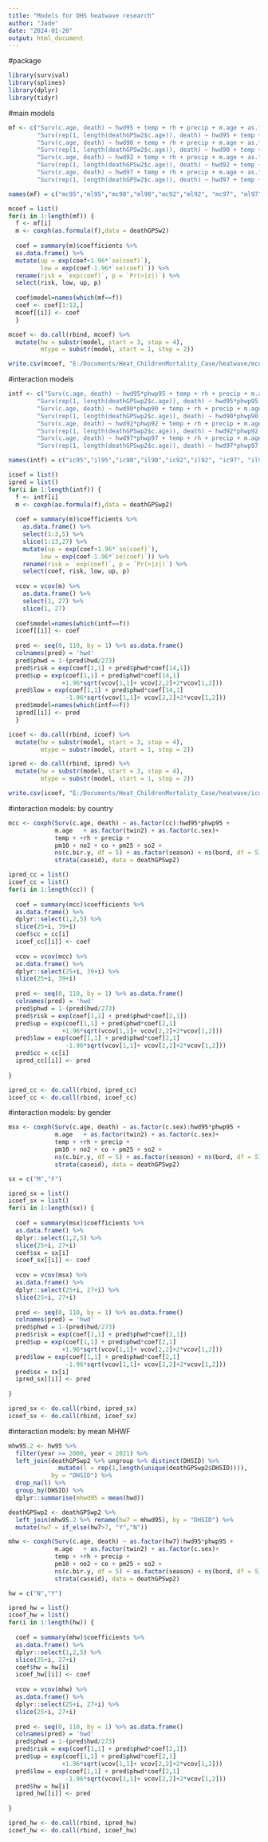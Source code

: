 ---
title: "Models for DHS heatwave research"
author: "Jade"
date: "2024-01-20"
output: html_document
---

#package
```{r}

library(survival)
library(splines)
library(dplyr)
library(tidyr)

```

#main models
```{r}

mf <- c("Surv(c.age, death) ~ hwd95 + temp + rh + precip + m.age + as.factor(twin2) + as.factor(c.sex) + pm25 + pm10 + co + so2 + no2 + ns(c.bir.y, df = 5) + as.factor(season) + ns(bord, df = 5) + strata(caseid)", 
        "Surv(rep(1, length(deathGPSw2$c.age)), death) ~ hwd95 + temp + rh + precip + m.age + as.factor(twin2) + as.factor(c.sex) + pm25 + pm10 + co + so2 + no2 + ns(c.bir.y, df = 5) + as.factor(season) + ns(bord, df = 5) + strata(caseid)", 
        "Surv(c.age, death) ~ hwd90 + temp + rh + precip + m.age + as.factor(twin2) + as.factor(c.sex) + pm25 + pm10 + co + so2 + no2 + ns(c.bir.y, df = 5) + as.factor(season) + ns(bord, df = 5) + strata(caseid)", 
        "Surv(rep(1, length(deathGPSw2$c.age)), death) ~ hwd90 + temp + rh + precip + m.age + as.factor(twin2) + as.factor(c.sex) + pm25 + pm10 + co + so2 + no2 + ns(c.bir.y, df = 5) + as.factor(season) + ns(bord, df = 5) + strata(caseid)", 
        "Surv(c.age, death) ~ hwd92 + temp + rh + precip + m.age + as.factor(twin2) + as.factor(c.sex) + pm25 + pm10 + co + so2 + no2 + ns(c.bir.y, df = 5) + as.factor(season) + ns(bord, df = 5) + strata(caseid)", 
        "Surv(rep(1, length(deathGPSw2$c.age)), death) ~ hwd92 + temp + rh + precip + m.age + as.factor(twin2) + as.factor(c.sex) + pm25 + pm10 + co + so2 + no2 + ns(c.bir.y, df = 5) + as.factor(season) + ns(bord, df = 5) + strata(caseid)", 
        "Surv(c.age, death) ~ hwd97 + temp + rh + precip + m.age + as.factor(twin2) + as.factor(c.sex) + pm25 + pm10 + co + so2 + no2 + ns(c.bir.y, df = 5) + as.factor(season) + ns(bord, df = 5) + strata(caseid)", 
        "Surv(rep(1, length(deathGPSw2$c.age)), death) ~ hwd97 + temp + rh + precip + m.age + as.factor(twin2) + as.factor(c.sex) + pm25 + pm10 + co + so2 + no2 + ns(c.bir.y, df = 5) + as.factor(season) + ns(bord, df = 5) + strata(caseid)")

names(mf) = c("mc95","ml95","mc90","ml90","mc92","ml92", "mc97", "ml97")

mcoef = list()
for(i in 1:length(mf)) {
  f <- mf[i]
  m <- coxph(as.formula(f),data = deathGPSw2)
  
  coef = summary(m)$coefficients %>%
  as.data.frame() %>%
  mutate(up = exp(coef+1.96*`se(coef)`), 
         low = exp(coef-1.96*`se(coef)`)) %>%
  rename(risk = `exp(coef)`, p = `Pr(>|z|)`) %>%
  select(risk, low, up, p)
  
  coef$model=names(which(mf==f))
  coef <- coef[1:12,]
  mcoef[[i]] <- coef
  }

mcoef <- do.call(rbind, mcoef) %>% 
  mutate(hw = substr(model, start = 3, stop = 4), 
         mtype = substr(model, start = 1, stop = 2))

write.csv(mcoef, "E:/Documents/Heat_ChildrenMortality_Case/heatwave/mcoef.csv")
```

#interaction models
```{r}

intf <- c("Surv(c.age, death) ~ hwd95*phwp95 + temp + rh + precip + m.age + as.factor(twin2) + as.factor(c.sex) + pm25 + pm10 + co + so2 + no2 + ns(c.bir.y, df = 5) + as.factor(season) + ns(bord, df = 5) + strata(caseid)", 
        "Surv(rep(1, length(deathGPSwp2$c.age)), death) ~ hwd95*phwp95 + temp + rh + precip + m.age + as.factor(twin2) + as.factor(c.sex) + pm25 + pm10 + co + so2 + no2 + ns(c.bir.y, df = 5) + as.factor(season) + ns(bord, df = 5) + strata(caseid)", 
        "Surv(c.age, death) ~ hwd90*phwp90 + temp + rh + precip + m.age + as.factor(twin2) + as.factor(c.sex) + pm25 + pm10 + co + so2 + no2 + ns(c.bir.y, df = 5) + as.factor(season) + ns(bord, df = 5) + strata(caseid)", 
        "Surv(rep(1, length(deathGPSwp2$c.age)), death) ~ hwd90*phwp90 + temp + rh + precip + m.age + as.factor(twin2) + as.factor(c.sex) + pm25 + pm10 + co + so2 + no2 + ns(c.bir.y, df = 5) + as.factor(season) + ns(bord, df = 5) + strata(caseid)", 
        "Surv(c.age, death) ~ hwd92*phwp92 + temp + rh + precip + m.age + as.factor(twin2) + as.factor(c.sex) + pm25 + pm10 + co + so2 + no2 + ns(c.bir.y, df = 5) + as.factor(season) + ns(bord, df = 5) + strata(caseid)", 
        "Surv(rep(1, length(deathGPSwp2$c.age)), death) ~ hwd92*phwp92 + temp + rh + precip + m.age + as.factor(twin2) + as.factor(c.sex) + pm25 + pm10 + co + so2 + no2 + ns(c.bir.y, df = 5) + as.factor(season) + ns(bord, df = 5) + strata(caseid)", 
        "Surv(c.age, death) ~ hwd97*phwp97 + temp + rh + precip + m.age + as.factor(twin2) + as.factor(c.sex) + pm25 + pm10 + co + so2 + no2 + ns(c.bir.y, df = 5) + as.factor(season) + ns(bord, df = 5) + strata(caseid)", 
        "Surv(rep(1, length(deathGPSwp2$c.age)), death) ~ hwd97*phwp97 + temp + rh + precip + m.age + as.factor(twin2) + as.factor(c.sex) + pm25 + pm10 + co + so2 + no2 + ns(c.bir.y, df = 5) + as.factor(season) + ns(bord, df = 5) + strata(caseid)")

names(intf) = c("ic95","il95","ic90","il90","ic92","il92", "ic97", "il97")

icoef = list()
ipred = list()
for(i in 1:length(intf)) {
  f <- intf[i]
  m <- coxph(as.formula(f),data = deathGPSwp2)
  
  coef = summary(m)$coefficients %>% 
    as.data.frame() %>% 
    select(1:3,5) %>%
    slice(1:13,27) %>%
    mutate(up = exp(coef+1.96*`se(coef)`), 
         low = exp(coef-1.96*`se(coef)`)) %>%
    rename(risk = `exp(coef)`, p = `Pr(>|z|)`) %>%
    select(coef, risk, low, up, p)
  
  vcov = vcov(m) %>%
    as.data.frame() %>%
    select(1, 27) %>%
    slice(1, 27)
  
  coef$model=names(which(intf==f))
  icoef[[i]] <- coef
  
  pred <- seq(0, 110, by = 1) %>% as.data.frame()
  colnames(pred) = 'hwd'
  pred$phwd = 1-(pred$hwd/273)
  pred$risk = exp(coef[1,1] + pred$phwd*coef[14,1])
  pred$up = exp(coef[1,1] + pred$phwd*coef[14,1]
               +1.96*sqrt(vcov[1,1]+ vcov[2,2]+2*vcov[1,2]))
  pred$low = exp(coef[1,1] + pred$phwd*coef[14,1]
                -1.96*sqrt(vcov[1,1]+ vcov[2,2]+2*vcov[1,2]))
  pred$model=names(which(intf==f))
  ipred[[i]] <- pred
  }

icoef <- do.call(rbind, icoef) %>% 
  mutate(hw = substr(model, start = 3, stop = 4), 
         mtype = substr(model, start = 1, stop = 2))

ipred <- do.call(rbind, ipred) %>% 
  mutate(hw = substr(model, start = 3, stop = 4), 
         mtype = substr(model, start = 1, stop = 2))

write.csv(icoef, "E:/Documents/Heat_ChildrenMortality_Case/heatwave/icoef.csv")

```

#interaction models: by country
```{r}

mcc <- coxph(Surv(c.age, death) ~ as.factor(cc):hwd95*phwp95 + 
             m.age   + as.factor(twin2) + as.factor(c.sex)+ 
             temp + +rh + precip + 
             pm10 + no2 + co + pm25 + so2 +
             ns(c.bir.y, df = 5) + as.factor(season) + ns(bord, df = 5) + 
             strata(caseid), data = deathGPSwp2)

ipred_cc = list()
icoef_cc = list()
for(i in 1:length(cc)) {
  
  coef = summary(mcc)$coefficients %>% 
  as.data.frame() %>% 
  dplyr::select(1,2,5) %>%
  slice(25+i, 39+i)
  coef$cc = cc[i]
  icoef_cc[[i]] <- coef
  
  vcov = vcov(mcc) %>%
  as.data.frame() %>%
  dplyr::select(25+i, 39+i) %>%
  slice(25+i, 39+i)
  
  pred <- seq(0, 110, by = 1) %>% as.data.frame()
  colnames(pred) = 'hwd'
  pred$phwd = 1-(pred$hwd/273)
  pred$risk = exp(coef[1,1] + pred$phwd*coef[2,1])
  pred$up = exp(coef[1,1] + pred$phwd*coef[2,1]
               +1.96*sqrt(vcov[1,1]+ vcov[2,2]+2*vcov[1,2]))
  pred$low = exp(coef[1,1] + pred$phwd*coef[2,1]
                -1.96*sqrt(vcov[1,1]+ vcov[2,2]+2*vcov[1,2]))
  pred$cc = cc[i]
  ipred_cc[[i]] <- pred
  
}

ipred_cc <- do.call(rbind, ipred_cc) 
icoef_cc <- do.call(rbind, icoef_cc)
```

#interaction models: by gender
```{r}

msx <- coxph(Surv(c.age, death) ~ as.factor(c.sex):hwd95*phwp95 + 
             m.age   + as.factor(twin2) + as.factor(c.sex)+ 
             temp + +rh + precip + 
             pm10 + no2 + co + pm25 + so2 +
             ns(c.bir.y, df = 5) + as.factor(season) + ns(bord, df = 5) + 
             strata(caseid), data = deathGPSwp2)

sx = c("M","F")

ipred_sx = list()
icoef_sx = list()
for(i in 1:length(sx)) {
  
  coef = summary(msx)$coefficients %>% 
  as.data.frame() %>% 
  dplyr::select(1,2,5) %>%
  slice(25+i, 27+i)
  coef$sx = sx[i]
  icoef_sx[[i]] <- coef
  
  vcov = vcov(msx) %>%
  as.data.frame() %>%
  dplyr::select(25+i, 27+i) %>%
  slice(25+i, 27+i)
  
  pred <- seq(0, 110, by = 1) %>% as.data.frame()
  colnames(pred) = 'hwd'
  pred$phwd = 1-(pred$hwd/273)
  pred$risk = exp(coef[1,1] + pred$phwd*coef[2,1])
  pred$up = exp(coef[1,1] + pred$phwd*coef[2,1]
               +1.96*sqrt(vcov[1,1]+ vcov[2,2]+2*vcov[1,2]))
  pred$low = exp(coef[1,1] + pred$phwd*coef[2,1]
                -1.96*sqrt(vcov[1,1]+ vcov[2,2]+2*vcov[1,2]))
  pred$sx = sx[i]
  ipred_sx[[i]] <- pred
  
}

ipred_sx <- do.call(rbind, ipred_sx) 
icoef_sx <- do.call(rbind, icoef_sx)

```

#interaction models: by mean MHWF
```{r}

mhw95.2 <- hw95 %>%
  filter(year >= 2000, year < 2021) %>%
  left_join(deathGPSwp2 %>% ungroup %>% distinct(DHSID) %>%
              mutate(l = rep(1,length(unique(deathGPSwp2$DHSID)))), 
            by = "DHSID") %>%
  drop_na(l) %>%
  group_by(DHSID) %>%
  dplyr::summarise(mhwd95 = mean(hwd)) 

deathGPSwp2 <- deathGPSwp2 %>%
  left_join(mhw95.2 %>% rename(hw7 = mhwd95), by = "DHSID") %>%
  mutate(hw7 = if_else(hw7>7, "Y","N")) 

mhw <- coxph(Surv(c.age, death) ~ as.factor(hw7):hwd95*phwp95 + 
             m.age   + as.factor(twin2) + as.factor(c.sex)+ 
             temp + +rh + precip + 
             pm10 + no2 + co + pm25 + so2 +
             ns(c.bir.y, df = 5) + as.factor(season) + ns(bord, df = 5) + 
             strata(caseid), data = deathGPSwp2)

hw = c("N","Y")

ipred_hw = list()
icoef_hw = list()
for(i in 1:length(hw)) {
  
  coef = summary(mhw)$coefficients %>% 
  as.data.frame() %>% 
  dplyr::select(1,2,5) %>%
  slice(25+i, 27+i)
  coef$hw = hw[i]
  icoef_hw[[i]] <- coef
  
  vcov = vcov(mhw) %>%
  as.data.frame() %>%
  dplyr::select(25+i, 27+i) %>%
  slice(25+i, 27+i)
  
  pred <- seq(0, 110, by = 1) %>% as.data.frame()
  colnames(pred) = 'hwd'
  pred$phwd = 1-(pred$hwd/273)
  pred$risk = exp(coef[1,1] + pred$phwd*coef[2,1])
  pred$up = exp(coef[1,1] + pred$phwd*coef[2,1]
               +1.96*sqrt(vcov[1,1]+ vcov[2,2]+2*vcov[1,2]))
  pred$low = exp(coef[1,1] + pred$phwd*coef[2,1]
                -1.96*sqrt(vcov[1,1]+ vcov[2,2]+2*vcov[1,2]))
  pred$hw = hw[i]
  ipred_hw[[i]] <- pred
  
}

ipred_hw <- do.call(rbind, ipred_hw) 
icoef_hw <- do.call(rbind, icoef_hw)

```